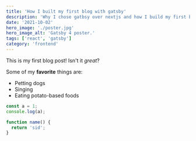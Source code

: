 ```yaml
---
title: 'How I built my first blog with gatsby'
description: 'Why I chose gatbsy over nextjs and how I build my first blog!'
date: '2021-10-02'
hero_image: './poster.jpg'
hero_image_alt: 'Gatsby 4 poster.'
tags: ['react', 'gatsby']
category: 'frontend'
---
```


This is my first blog post! Isn't it _great_?

Some of my **favorite** things are:

- Petting dogs
- Singing
- Eating potato-based foods

```js
const a = 1;
console.log(a);

function name() {
  return 'sid';
}
```
